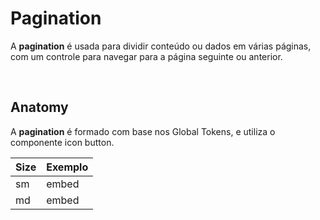 # **Pagination**

A **pagination** é usada para dividir conteúdo ou dados em várias páginas, com um controle para navegar para a página seguinte ou anterior.

<br />

## Anatomy

A **pagination** é formado com base nos Global Tokens, e utiliza o componente icon button.

| Size | Exemplo |
| :--- | :------ |
| sm   | embed   |
| md   | embed   |
